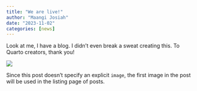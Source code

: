```yaml
---
title: "We are live!"
author: "Maangi Josiah"
date: "2023-11-02"
categories: [news]
---
```


Look at me, I have a blog. I didn't even break a sweat creating this. To Quarto creators, thank you!

![](thumbnail.jpg)

Since this post doesn't specify an explicit `image`, the first image in the post will be used in the listing page of posts.

